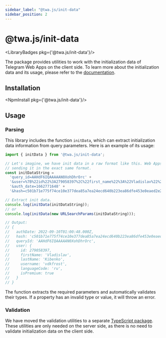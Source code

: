 ```yaml
---
sidebar_label: "@twa.js/init-data"
sidebar_position: 2
---
```


# @twa.js/init-data

<LibraryBadges pkg={'@twa.js/init-data'}/>

The package provides utilities to work with the initialization data of Telegram Web Apps on the client side. To learn more about the initialization data and its usage, please refer to the [documentation](../launch-params/init-data.mdx).

## Installation

<NpmInstall pkg={'@twa.js/init-data'}/>

## Usage

### Parsing

This library includes the function `initData`, which can extract initialization data information from query parameters. Here is an example of its usage:

```typescript
import { initData } from '@twa.js/init-data';

// Let's imagine, we have init data in a raw format like this. Web Apps are
// sending it in the exact same format.
const initDataString =
  'query_id=AAHdF6IQAAAAAN0XohDhrOrc' +
  '&user=%7B%22id%22%3A279058397%2C%22first_name%22%3A%22Vladislav%22%2C%22last_name%22%3A%22Kibenko%22%2C%22username%22%3A%22vdkfrost%22%2C%22language_code%22%3A%22ru%22%2C%22is_premium%22%3Atrue%7D' +
  '&auth_date=1662771648' +
  '&hash=c501b71e775f74ce10e377dea85a7ea24ecd640b223ea86dfe453e0eaed2e2b2';

// Extract init data.
console.log(initData(initDataString));
// or
console.log(initData(new URLSearchParams(initDataString)));

// Output:
// {
//   authDate: 2022-09-10T01:00:48.000Z,
//   hash: 'c501b71e775f74ce10e377dea85a7ea24ecd640b223ea86dfe453e0eaed2e2b2',
//   queryId: 'AAHdF6IQAAAAAN0XohDhrOrc',
//   user: {
//     id: 279058397,
//     firstName: 'Vladislav',
//     lastName: 'Kibenko',
//     username: 'vdkfrost',
//     languageCode: 'ru',
//     isPremium: true
//   }
// }
```

The function extracts the required parameters and automatically validates their types. If a property has an invalid type or value, it will throw an error.

### Validation

We have moved the validation utilities to a separate [TypeScript package](twa-js-init-data-node.mdx). These utilities are only needed on the server side, as there is no need to validate initialization data on the client side.
